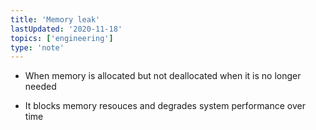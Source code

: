 ```yaml
---
title: 'Memory leak'
lastUpdated: '2020-11-18'
topics: ['engineering']
type: 'note'
---
```


- When memory is allocated but not deallocated when it is no longer needed

- It blocks memory resouces and degrades system performance over time
